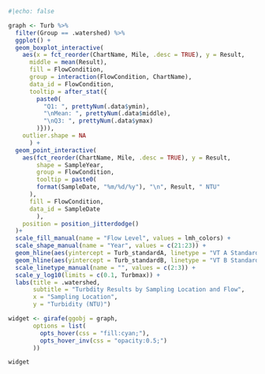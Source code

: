 
```r
#|echo: false

graph <- Turb %>%
  filter(Group == .watershed) %>%
  ggplot() +
  geom_boxplot_interactive(
    aes(x = fct_reorder(ChartName, Mile, .desc = TRUE), y = Result,
      middle = mean(Result),
      fill = FlowCondition,
      group = interaction(FlowCondition, ChartName),
      data_id = FlowCondition,
      tooltip = after_stat({
        paste0(
          "Q1: ", prettyNum(.data$ymin),
          "\nMean: ", prettyNum(.data$middle),
          "\nQ3: ", prettyNum(.data$ymax)
        )})),
    outlier.shape = NA
      ) +
  geom_point_interactive(
    aes(fct_reorder(ChartName, Mile, .desc = TRUE), y = Result,
        shape = SampleYear,
        group = FlowCondition,
        tooltip = paste0(
        format(SampleDate, "%m/%d/%y"), "\n", Result, " NTU"
      ),
      fill = FlowCondition,
      data_id = SampleDate
        ),
    position = position_jitterdodge()
  )+
  scale_fill_manual(name = "Flow Level", values = lmh_colors) +
  scale_shape_manual(name = "Year", values = c(21:23)) +
  geom_hline(aes(yintercept = Turb_standardA, linetype = "VT A Standard"), color = standardcolor) +
  geom_hline(aes(yintercept = Turb_standardB, linetype = "VT B Standard"), color = standardcolor2) +
  scale_linetype_manual(name = "", values = c(2:3)) +
  scale_y_log10(limits = c(0.1, Turbmax)) +
  labs(title = .watershed,
       subtitle = "Turbdity Results by Sampling Location and Flow",
       x = "Sampling Location",
       y = "Turbidity (NTU)")

widget <- girafe(ggobj = graph, 
       options = list(
         opts_hover(css = "fill:cyan;"),
         opts_hover_inv(css = "opacity:0.5;")
       ))

widget

```